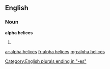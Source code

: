 ==English==

===Noun===
'''alpha helices'''

# {{plural of|alpha helix}}

[[Category:English plurals ending in "-es"]]

[[ar:alpha helices]]
[[fr:alpha helices]]
[[mg:alpha helices]]